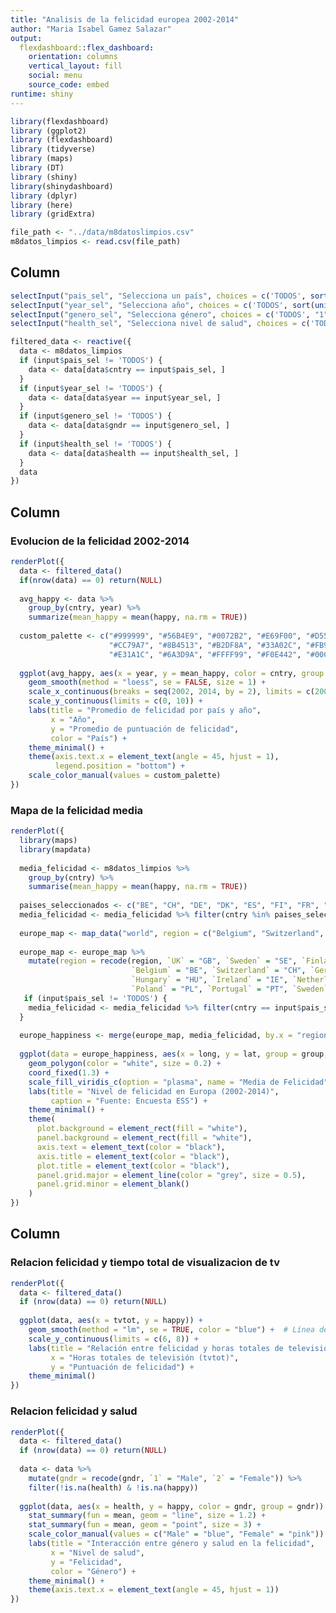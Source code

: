 ```yaml
---
title: "Analisis de la felicidad europea 2002-2014"
author: "Maria Isabel Gamez Salazar"
output: 
  flexdashboard::flex_dashboard:
    orientation: columns
    vertical_layout: fill
    social: menu
    source_code: embed 
runtime: shiny
---
```


```r

library(flexdashboard)
library (ggplot2)
library (flexdashboard)
library (tidyverse)
library (maps)
library (DT)
library (shiny)
library(shinydashboard)
library (dplyr)
library (here)
library (gridExtra)


```

```r
file_path <- "../data/m8datoslimpios.csv"
m8datos_limpios <- read.csv(file_path)

```
Column {.sidebar data-width=150}
-----------------------------------------------------------------------
```r
selectInput("pais_sel", "Selecciona un país", choices = c('TODOS', sort(unique(m8datos_limpios$cntry))), selected='TODOS')
selectInput("year_sel", "Selecciona año", choices = c('TODOS', sort(unique(m8datos_limpios$year))), selected='TODOS')
selectInput("genero_sel", "Selecciona género", choices = c('TODOS', "1", "2"), selected='TODOS')
selectInput("health_sel", "Selecciona nivel de salud", choices = c('TODOS', sort(unique(m8datos_limpios$health))), selected='TODOS')

filtered_data <- reactive({
  data <- m8datos_limpios
  if (input$pais_sel != 'TODOS') {
    data <- data[data$cntry == input$pais_sel, ]
  }
  if (input$year_sel != 'TODOS') {
    data <- data[data$year == input$year_sel, ]
  }
  if (input$genero_sel != 'TODOS') {
    data <- data[data$gndr == input$genero_sel, ]
  }
  if (input$health_sel != 'TODOS') {
    data <- data[data$health == input$health_sel, ]
  }
  data
})
```


Column {data-width=500}
-----------------------------------------------------------------------

### Evolucion de la felicidad 2002-2014

```r
renderPlot({
  data <- filtered_data()
  if(nrow(data) == 0) return(NULL)
  
  avg_happy <- data %>%
    group_by(cntry, year) %>%
    summarize(mean_happy = mean(happy, na.rm = TRUE))
  
  custom_palette <- c("#999999", "#56B4E9", "#0072B2", "#E69F00", "#D55E00",
                      "#CC79A7", "#8B4513", "#B2DF8A", "#33A02C", "#FB9A99",
                      "#E31A1C", "#6A3D9A", "#FFFF99", "#F0E442", "#00CED1")
  
  ggplot(avg_happy, aes(x = year, y = mean_happy, color = cntry, group = cntry)) +
    geom_smooth(method = "loess", se = FALSE, size = 1) +
    scale_x_continuous(breaks = seq(2002, 2014, by = 2), limits = c(2002, 2014)) +
    scale_y_continuous(limits = c(0, 10)) +
    labs(title = "Promedio de felicidad por país y año",
         x = "Año",
         y = "Promedio de puntuación de felicidad",
         color = "País") +
    theme_minimal() +
    theme(axis.text.x = element_text(angle = 45, hjust = 1),
          legend.position = "bottom") +
    scale_color_manual(values = custom_palette)
})
```
### Mapa de la felicidad media

```r
renderPlot({
  library(maps)
  library(mapdata)
  
  media_felicidad <- m8datos_limpios %>%
    group_by(cntry) %>%
    summarise(mean_happy = mean(happy, na.rm = TRUE))
  
  paises_seleccionados <- c("BE", "CH", "DE", "DK", "ES", "FI", "FR", "GB", "HU", "IE", "NL", "NO", "PL", "PT", "SE")
  media_felicidad <- media_felicidad %>% filter(cntry %in% paises_seleccionados)
  
  europe_map <- map_data("world", region = c("Belgium", "Switzerland", "Germany", "Denmark", "Spain", "Finland", "France", "United Kingdom", "Hungary", "Ireland", "Netherlands", "Norway", "Poland", "Portugal", "Sweden"))
  
  europe_map <- europe_map %>%
    mutate(region = recode(region, `UK` = "GB", `Sweden` = "SE", `Finland` = "FI", `France` = "FR", `Spain` = "ES",
                           `Belgium` = "BE", `Switzerland` = "CH", `Germany` = "DE", `Denmark` = "DK",
                           `Hungary` = "HU", `Ireland` = "IE", `Netherlands` = "NL", `Norway` = "NO",
                           `Poland` = "PL", `Portugal` = "PT", `Sweden` = "SE"))
   if (input$pais_sel != 'TODOS') {
    media_felicidad <- media_felicidad %>% filter(cntry == input$pais_sel)
  }
  
  europe_happiness <- merge(europe_map, media_felicidad, by.x = "region", by.y = "cntry")
  
  ggplot(data = europe_happiness, aes(x = long, y = lat, group = group, fill = mean_happy)) +
    geom_polygon(color = "white", size = 0.2) +
    coord_fixed(1.3) +
    scale_fill_viridis_c(option = "plasma", name = "Media de Felicidad", na.value = "grey50") +
    labs(title = "Nivel de felicidad en Europa (2002-2014)",
         caption = "Fuente: Encuesta ESS") +
    theme_minimal() +
    theme(
      plot.background = element_rect(fill = "white"),
      panel.background = element_rect(fill = "white"),
      axis.text = element_text(color = "black"),
      axis.title = element_text(color = "black"),
      plot.title = element_text(color = "black"),
      panel.grid.major = element_line(color = "grey", size = 0.5),
      panel.grid.minor = element_blank()
    )
})
```

Column {data-width=500}
-----------------------------------------------------------------------

### Relacion felicidad y tiempo total de visualizacion de tv
```r
renderPlot({
  data <- filtered_data()
  if (nrow(data) == 0) return(NULL)
  
  ggplot(data, aes(x = tvtot, y = happy)) +
    geom_smooth(method = "lm", se = TRUE, color = "blue") +  # Línea de regresión con intervalo de confianza
    scale_y_continuous(limits = c(6, 8)) +
    labs(title = "Relación entre felicidad y horas totales de televisión",
         x = "Horas totales de televisión (tvtot)",
         y = "Puntuación de felicidad") +
    theme_minimal()
})


```
### Relacion felicidad y salud
```r


renderPlot({
  data <- filtered_data()
  if (nrow(data) == 0) return(NULL)
  
  data <- data %>%
    mutate(gndr = recode(gndr, `1` = "Male", `2` = "Female")) %>%
    filter(!is.na(health) & !is.na(happy))
  
  ggplot(data, aes(x = health, y = happy, color = gndr, group = gndr)) +
    stat_summary(fun = mean, geom = "line", size = 1.2) +
    stat_summary(fun = mean, geom = "point", size = 3) +
    scale_color_manual(values = c("Male" = "blue", "Female" = "pink")) +
    labs(title = "Interacción entre género y salud en la felicidad",
         x = "Nivel de salud",
         y = "Felicidad",
         color = "Género") +
    theme_minimal() +
    theme(axis.text.x = element_text(angle = 45, hjust = 1))
})

```

